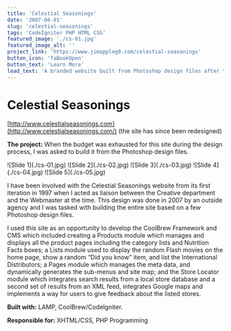 ```yaml
---
title: 'Celestial Seasonings'
date: '2007-04-01'
slug: 'celestial-seasonings'
tags: 'CodeIgniter PHP HTML CSS'
featured_image: './cs-01.jpg'
featured_image_alt: ''
project_link: 'https://www.jimappleg8.com/celestial-seasonings'
button_icon: 'faBookOpen'
button_text: 'Learn More'
lead_text: 'A branded website built from Photoshop design files after the design process exhausted the budget. I used it as an opportunity to develop several modules for [Coolbrew](#coolbrew) including Products, Lists, Pages, and Store Locator.'
---
```


# Celestial Seasonings

[http://www.celestialseasonings.com](http://www.celestialseasonings.com/) (the site has since been redesigned)

**The project:** When the budget was exhausted for this site during the design process, I was asked to build it from the Photoshop design files.

<Carousel variant="dark">
  <Carousel.Item>
    ![Slide 1](./cs-01.jpg)
  </Carousel.Item>
  <Carousel.Item>
    ![Slide 2](./cs-02.jpg)
  </Carousel.Item>
  <Carousel.Item>
    ![Slide 3](./cs-03.jpg)
  </Carousel.Item>
  <Carousel.Item>
    ![Slide 4](./cs-04.jpg)
  </Carousel.Item>
  <Carousel.Item>
    ![Slide 5](./cs-05.jpg)
  </Carousel.Item>
</Carousel>

I have been involved with the Celestial Seasonings website from its first iteration in 1997 when I acted as liaison between the Creative department and the Webmaster at the time. This design was done in 2007 by an outside agency and I was tasked with building the entire site based on a few Photoshop design files.

I used this site as an opportunity to develop the CoolBrew Framework and CMS which included creating a Products module which manages and displays all the product pages including the category lists and Nutrition Facts boxes; a Lists module used to display the random Flash movies on the home page, show a random “Did you know” item, and list the International Distributors; a Pages module which manages the meta data, and dynamically generates the sub-menus and site map; and the Store Locator module which integrates search results from a local store database and a second set of results from an XML feed, integrates Google maps and implements a way for users to give feedback about the listed stores.

**Built with:** LAMP, CoolBrew/CodeIgniter.

**Responsible for:** XHTML/CSS, PHP Programming